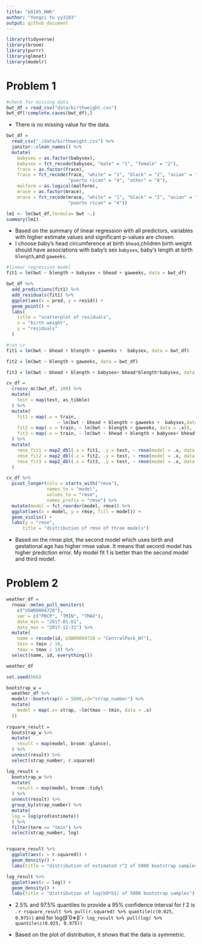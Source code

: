 ```yaml
---
title: "p8105_HW6"
author: "Yongzi Yu yy3103"
output: github_document
---
```


```r
library(tidyverse)
library(broom)
library(purrr)
library(glmnet)
library(modelr)
```

# Problem 1
```r
#check for missing data
bwt_df = read_csv("data/birthweight.csv")
bwt_df[!complete.cases(bwt_df),]
```
-  There is no missing value for the data.

```r
bwt_df = 
  read_csv("./data/birthweight.csv") %>% 
  janitor::clean_names() %>%
  mutate(
    babysex = as.factor(babysex),
    babysex = fct_recode(babysex, "male" = "1", "female" = "2"),
    frace = as.factor(frace),
    frace = fct_recode(frace, "white" = "1", "black" = "2", "asian" = "3", 
                       "puerto rican" = "4", "other" = "8"),
    malform = as.logical(malform),
    mrace = as.factor(mrace),
    mrace = fct_recode(mrace, "white" = "1", "black" = "2", "asian" = "3", 
                       "puerto rican" = "4"))

lm1 <- lm(bwt_df,formula= bwt ~.)
summary(lm1)
```
-  Based on the summary of linear regression with all predictors, variables with higher estimate values and significant p-values are chosen. 
-  I choose baby’s head circumference at birth `bhead`,children birth weight should have associations with baby’s sex `babysex`, baby’s length at birth `blength`,and `gaweeks`.

```r
#linear regression model
fit1 = lm(bwt ~ blength + babysex + bhead + gaweeks, data = bwt_df)

bwt_df %>% 
  add_predictions(fit1) %>% 
  add_residuals(fit1) %>% 
  ggplot(aes(x = pred, y = resid)) +
  geom_point() +
  labs(
    title = "scatterplot of residuals",
    x = "birth weight",
    y = "residuals"
  )
```

```r
#run cv
fit1 = lm(bwt ~ bhead + blength + gaweeks +  babysex, data = bwt_df)

fit2 = lm(bwt ~ blength + gaweeks, data = bwt_df)

fit3 = lm(bwt ~ bhead + blength + babysex+ bhead*blength*babysex, data = bwt_df)

cv_df =
  crossv_mc(bwt_df, 100) %>% 
  mutate(
    test = map(test, as_tibble)
  ) %>%
  mutate(
    fit1 = map(.x = train, 
                   ~ lm(bwt ~ bhead + blength + gaweeks +  babysex,data = .x)),
    fit2 = map(.x = train, ~ lm(bwt ~ blength + gaweeks, data = .x)),
    fit3 = map(.x = train, ~ lm(bwt ~ bhead + blength + babysex+ bhead*blength*babysex, data = .x))
  ) %>%
  mutate(
    rmse_fit1 = map2_dbl(.x = fit1, .y = test, ~ rmse(model = .x, data = .y)),
    rmse_fit2 = map2_dbl(.x = fit2, .y = test, ~ rmse(model = .x, data = .y)),
    rmse_fit3 = map2_dbl(.x = fit3, .y = test, ~ rmse(model = .x, data = .y))
  )

cv_df %>% 
  pivot_longer(cols = starts_with("rmse"),
               names_to = "model",
               values_to = "rmse",
               names_prefix = "rmse") %>% 
  mutate(model = fct_reorder(model, rmse)) %>%
  ggplot(aes(x = model, y = rmse, fill = model)) +
  geom_violin() +
  labs(y = "rmse",
      title = "distribution of rmse of three models")
```
-  Based on the rmse plot, the second model which uses birth and gestational age has higher rmse value. It means that second model has higher prediction error. My model fit 1 is better than the second model and third model. 

# Problem 2
```r
weather_df = 
  rnoaa::meteo_pull_monitors(
    c("USW00094728"),
    var = c("PRCP", "TMIN", "TMAX"), 
    date_min = "2017-01-01",
    date_max = "2017-12-31") %>%
  mutate(
    name = recode(id, USW00094728 = "CentralPark_NY"),
    tmin = tmin / 10,
    tmax = tmax / 10) %>%
  select(name, id, everything())

weather_df

set.seed(666)

bootstrap_w = 
  weather_df %>%
  modelr::bootstrap(n = 5000,id="strap_number") %>%
  mutate(
    model = map(.x= strap, ~lm(tmax ~ tmin, data = .x)
  ))
  
rsquare_result = 
  bootstrap_w %>% 
  mutate(
    result = map(model, broom::glance),
  ) %>% 
  unnest(result) %>% 
  select(strap_number, r.squared)  

log_result = 
  bootstrap_w %>% 
  mutate(
    result = map(model, broom::tidy)
  ) %>% 
  unnest(result) %>% 
  group_by(strap_number) %>% 
  mutate(
  log = log(prod(estimate))
  ) %>% 
  filter(term == "tmin") %>% 
  select(strap_number, log)


rsquare_result %>% 
  ggplot(aes(x = r.squared)) +
  geom_density() +
  labs(title = "distribution of estimated r^2 of 5000 bootstrap samples")

log_result %>% 
  ggplot(aes(x = log)) +
  geom_density() +
  labs(title = "distribution of log(b0*b1) of 5000 bootstrap samples")
```
-  2.5% and 97.5% quantiles to provide a 95% confidence interval for r̂ 2 is . `r rsquare_result %>% pull(r.squared) %>% quantile(c(0.025, 0.975))` and for log(β̂ 0∗β̂ `r log_result %>% pull(log) %>% quantile(c(0.025, 0.975))`

-  Based on the plot of distribution, it shows that the data is symmetric.